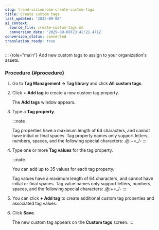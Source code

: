 ```yaml
---
slug: trend-vision-one-create-custom-tags
title: Create custom tags
last_updated: '2025-09-08'
ai_context:
  source_file: create-custom-tags.md
  conversion_date: '2025-09-08T23:42:21.471Z'
conversion_status: converted
translation_ready: true
---
```


::: {role="main"}
Add new custom tags to assign to your organization's assets.

### Procedure {#procedure}

1.  Go to **Tag Management → Tag library** and click **All custom tags**.

2.  Click **+ Add tag** to create a new custom tag property.

    The **Add tags** window appears.

3.  Type a **Tag property**.

    :::note

    Tag properties have a maximum length of 64 characters, and cannot have initial or final spaces. Tag property names only support letters, numbers, spaces, and the following special characters: .@:+=\_/-
    :::

4.  Type one or more **Tag values** for the tag property.

    :::note

    You can add up to 35 values for each tag property.

    Tag values have a maximum length of 64 characters, and cannot have initial or final spaces. Tag value names only support letters, numbers, spaces, and the following special characters: .@:+=\_/-
    :::

5.  You can click **+ Add tag** to create additional custom tag properties and associated tag values.

6.  Click **Save**.

    The new custom tag appears on the **Custom tags** screen.
:::
